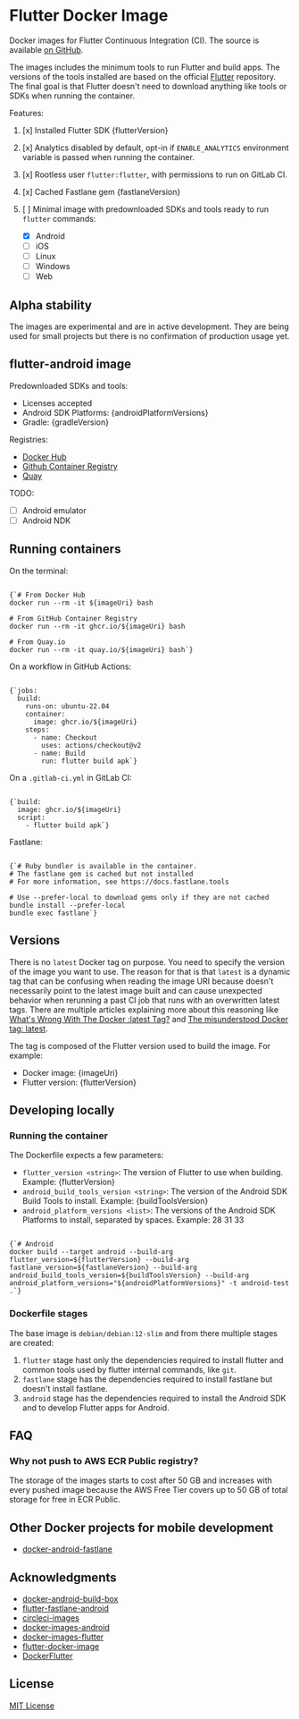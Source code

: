 
# Flutter Docker Image

Docker images for Flutter Continuous Integration (CI). The source is available [on GitHub](https://github.com/gmeligio/flutter-docker-image).

The images includes the minimum tools to run Flutter and build apps. The versions of the tools installed are based on the official [Flutter](https://github.com/flutter/flutter) repository. The final goal is that Flutter doesn't need to download anything like tools or SDKs when running the container.

Features:
1. [x] Installed Flutter SDK {flutterVersion}
1. [x] Analytics disabled by default, opt-in if `ENABLE_ANALYTICS` environment variable is passed when running the container.
1. [x] Rootless user `flutter:flutter`, with permissions to run on GitLab CI.
1. [x] Cached Fastlane gem {fastlaneVersion}
1. [ ] Minimal image with predownloaded SDKs and tools ready to run `flutter` commands:
  
   - [x] Android
   - [ ] iOS
   - [ ] Linux
   - [ ] Windows
   - [ ] Web

## Alpha stability

The images are experimental and are in active development. They are being used for small projects but there is no confirmation of production usage yet.

## flutter-android image
    
Predownloaded SDKs and tools:

- Licenses accepted
- Android SDK Platforms: {androidPlatformVersions}
- Gradle: {gradleVersion}

Registries:

- <a href={dockerHubUrl}>Docker Hub</a>
- [Github Container Registry](https://github.com/gmeligio/flutter-docker-image/pkgs/container/flutter-android)
- <a href={quayUrl}>Quay</a>

TODO:

- [ ] Android emulator
- [ ] Android NDK

## Running containers

On the terminal:
<pre><code className="language-bash">
{`# From Docker Hub
docker run --rm -it ${imageUri} bash

# From GitHub Container Registry
docker run --rm -it ghcr.io/${imageUri} bash

# From Quay.io
docker run --rm -it quay.io/${imageUri} bash`}
</code></pre>

On a workflow in GitHub Actions:
<pre><code className="language-yaml">
{`jobs:
  build:
    runs-on: ubuntu-22.04
    container:
      image: ghcr.io/${imageUri}
    steps:
      - name: Checkout
        uses: actions/checkout@v2
      - name: Build
        run: flutter build apk`}
</code></pre>

On a `.gitlab-ci.yml` in GitLab CI:
<pre><code className="language-yaml">
{`build:
  image: ghcr.io/${imageUri}
  script:
    - flutter build apk`}
</code></pre>

Fastlane:
<pre><code className="language-bash">
{`# Ruby bundler is available in the container.
# The fastlane gem is cached but not installed
# For more information, see https://docs.fastlane.tools

# Use --prefer-local to download gems only if they are not cached
bundle install --prefer-local
bundle exec fastlane`}
</code></pre>

## Versions

There is no `latest` Docker tag on purpose. You need to specify the version of the image you want to use. The reason for that is that `latest` is a dynamic tag that can be confusing when reading the image URI because doesn't necessarily point to the latest image built and can cause unexpected behavior when rerunning a past CI job that runs with an overwritten latest tags. There are multiple articles explaining more about this reasoning like [What's Wrong With The Docker :latest Tag?](https://vsupalov.com/docker-latest-tag/) and [The misunderstood Docker tag: latest](https://medium.com/@mccode/the-misunderstood-docker-tag-latest-af3babfd6375).

The tag is composed of the Flutter version used to build the image. For example:
- Docker image: {imageUri}
- Flutter version: {flutterVersion}

## Developing locally

### Running the container

The Dockerfile expects a few parameters:
- `flutter_version <string>`: The version of Flutter to use when building. Example: {flutterVersion}
- `android_build_tools_version <string>`: The version of the Android SDK Build Tools to install. Example: {buildToolsVersion}
- `android_platform_versions <list>`: The versions of the Android SDK Platforms to install, separated by spaces. Example: 28 31 33
  
<pre><code className="language-bash">
{`# Android
docker build --target android --build-arg flutter_version=${flutterVersion} --build-arg fastlane_version=${fastlaneVersion} --build-arg android_build_tools_version=${buildToolsVersion} --build-arg android_platform_versions="${androidPlatformVersions}" -t android-test .`}
</code></pre>

### Dockerfile stages

The base image is `debian/debian:12-slim` and from there multiple stages are created:
1. `flutter` stage hast only the dependencies required to install flutter and common tools used by flutter internal commands, like `git`.
1. `fastlane` stage has the dependencies required to install fastlane but doesn't install fastlane.
1. `android` stage has the dependencies required to install the Android SDK and to develop Flutter apps for Android.

## FAQ

### Why not push to AWS ECR Public registry?

The storage of the images starts to cost after 50 GB and increases with every pushed image because the AWS Free Tier covers up to 50 GB of total storage for free in ECR Public.

## Other Docker projects for mobile development

- [docker-android-fastlane](https://github.com/softartdev/docker-android-fastlane)

## Acknowledgments

- [docker-android-build-box](https://github.com/mingchen/docker-android-build-box)
- [flutter-fastlane-android](https://github.com/gmemstr/flutter-fastlane-android)
- [circleci-images](https://github.com/circleci/circleci-images)
- [docker-images-android](https://github.com/cirruslabs/docker-images-android)
- [docker-images-flutter](https://github.com/cirruslabs/docker-images-flutter)
- [flutter-docker-image](https://github.com/instrumentisto/flutter-docker-image)
- [DockerFlutter](https://github.com/fischerscode/DockerFlutter)

## License

[MIT License](../LICENSE)

